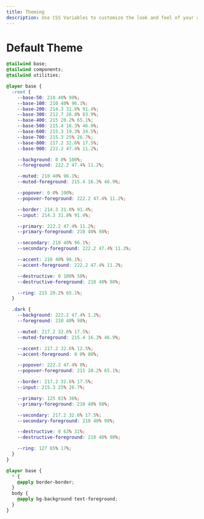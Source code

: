```yaml
---
title: Theming
description: Use CSS Variables to customize the look and feel of your application.
---
```


# Default Theme

```css title=styles/globals.css
@tailwind base;
@tailwind components;
@tailwind utilities;

@layer base {
  :root {
    --base-50: 210 40% 98%;
    --base-100: 210 40% 96.1%;
    --base-200: 214.3 31.8% 91.4%;
    --base-300: 212.7 26.8% 83.9%;
    --base-400: 215 20.2% 65.1%;
    --base-500: 215.4 16.3% 46.9%;
    --base-600: 215.3 19.3% 34.5%;
    --base-700: 215.3 25% 26.7%;
    --base-800: 217.2 32.6% 17.5%;
    --base-900: 222.2 47.4% 11.2%;

    --background: 0 0% 100%;
    --foreground: 222.2 47.4% 11.2%;

    --muted: 210 40% 96.1%;
    --muted-foreground: 215.4 16.3% 46.9%;

    --popover: 0 0% 100%;
    --popover-foreground: 222.2 47.4% 11.2%;

    --border: 214.3 31.8% 91.4%;
    --input: 214.3 31.8% 91.4%;

    --primary: 222.2 47.4% 11.2%;
    --primary-foreground: 210 40% 98%;

    --secondary: 210 40% 96.1%;
    --secondary-foreground: 222.2 47.4% 11.2%;

    --accent: 210 40% 96.1%;
    --accent-foreground: 222.2 47.4% 11.2%;

    --destructive: 0 100% 50%;
    --destructive-foreground: 210 40% 98%;

    --ring: 215 20.2% 65.1%;
  }

  .dark {
    --background: 222.2 47.4% 1.2%;
    --foreground: 210 40% 98%;

    --muted: 217.2 32.6% 17.5%;
    --muted-foreground: 215.4 16.3% 46.9%;

    --accent: 217.2 32.6% 12.5%;
    --accent-foreground: 0 0% 80%;

    --popover: 222.2 47.4% 8%;
    --popover-foreground: 215 20.2% 65.1%;

    --border: 217.2 32.6% 17.5%;
    --input: 215.3 25% 26.7%;

    --primary: 125 81% 36%;
    --primary-foreground: 210 40% 98%;

    --secondary: 217.2 32.6% 17.5%;
    --secondary-foreground: 210 40% 98%;

    --destructive: 0 63% 31%;
    --destructive-foreground: 210 40% 98%;

    --ring: 127 65% 17%;
  }
}

@layer base {
  * {
    @apply border-border;
  }
  body {
    @apply bg-background text-foreground;
  }
}
```
